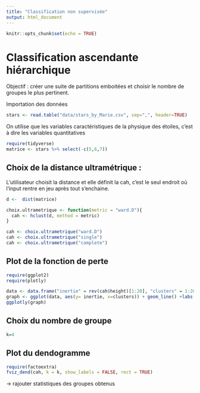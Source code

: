 ```yaml
---
title: "Classification non supervisée"
output: html_document
---
```


```r
knitr::opts_chunk$set(echo = TRUE)
```

# Classification ascendante hiérarchique 

Objectif : créer une suite de partitions emboitées et choisir le nombre de groupes le plus pertinent. 

Importation des données
```r
stars <- read.table("data/stars_by_Marie.csv", sep=",", header=TRUE)
```

On utilise que les variables caractéristiques de la physique des étoiles, c'est à dire les variables quantitatives 
```r
require(tidyverse)
matrice <- stars %>% select(-c(5,6,7))
```

## Choix de la distance ultramétrique :

L'utilisateur choisit la distance et elle définit la cah, c'est le seul endroit où l'input rentre en jeu après tout s'enchaine. 
```r
d <-  dist(matrice)

choix.ultrametrique <- function(metric = "ward.D"){
  cah <- hclust(d, method = metric)
}

cah <- choix.ultrametrique("ward.D")
cah <- choix.ultrametrique("single")
cah <- choix.ultrametrique("complete")

```

## Plot de la fonction de perte 

```r
require(ggplot2)
require(plotly)

data <- data.frame("inertie" = rev(cah$height)[1:20], "clusters" = 1:20)
graph <- ggplot(data, aes(y= inertie, x=clusters)) + geom_line() +labs(title="Fonction de perte")+ylab("Inertie intra-groupe")+ xlab("Nombre de clusters") + theme_minimal()
ggplotly(graph)

```
## Choix du nombre de groupe 
```r
k=4
```


## Plot du dendogramme
```r
require(factoextra)
fviz_dend(cah, k = k, show_labels = FALSE, rect = TRUE)
```

-> rajouter statistiques des groupes obtenus 